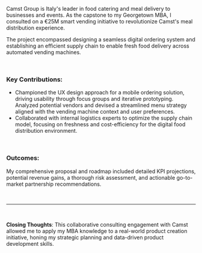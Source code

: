 Camst Group is Italy's leader in food catering and meal delivery to businesses and events. As the capstone to my Georgetown MBA, I consulted on a €25M smart vending initiative to revolutionize Camst's meal distribution experience.

The project encompassed designing a seamless digital ordering system and establishing an efficient supply chain to enable fresh food delivery across automated vending machines.

<br />

### Key Contributions:

- Championed the UX design approach for a mobile ordering solution, driving usability through focus groups and iterative prototyping.
  Analyzed potential vendors and devised a streamlined menu strategy aligned with the vending machine context and user preferences.
- Collaborated with internal logistics experts to optimize the supply chain model, focusing on freshness and cost-efficiency for the digital food distribution environment.

<br />

### Outcomes:

My comprehensive proposal and roadmap included detailed KPI projections, potential revenue gains, a thorough risk assessment, and actionable go-to-market partnership recommendations.

<br />

---

<br />

**Closing Thoughts**: This collaborative consulting engagement with Camst allowed me to apply my MBA knowledge to a real-world product creation initiative, honing my strategic planning and data-driven product development skills.
